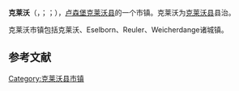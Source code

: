 {{Infobox settlement
<!-- See Template:Infobox settlement for additional fields and descriptions -->
| name                    = 克莱沃
| native_name             = Clervaux<br>Clierf<br>Clerf
| settlement_type         = {{LUX}}[[市镇_(卢森堡)|市镇]]
| image_skyline           = 0 Clervaux 101021 V1.JPG
| image_alt               = 
| image_caption           = 
| image_shield            = Coat of arms clervaux luxbrg.png
| shield_alt              = 
| shield_size             = 100x80px
| image_map               = Map Clervaux.png
| map_alt                 = 
| mapsize                 = 200px
| map_caption             = 克莱沃在卢森堡地图上的位置，帕克霍辛根为橙色，克莱沃县为深红色
| coordinates             = {{coord|3=region:LU_type:adm3rd|display=inline,title}}
| coor_pinpoint           = 
| subdivision_type        = [[世界政区索引|国家]]
| subdivision_name        = {{flag|Luxembourg}}
| subdivision_type1       = [[县_(卢森堡)|县]]
| subdivision_name1       = [[克莱沃县|克莱沃县]]
| established_title       = 
| established_date        = 
| leader_party            = 
| leader_title            = 市长
| leader_name             = {{Luxembourg commune mayor|LAU2=0501}}
| unit_pref               = Metric<!-- or US or UK -->
| area_footnotes          = 
| area_total_km2          = {{Luxembourg commune area|LAU2=0501}}
| area_rank               = {{Luxembourg commune area rank|LAU2=0501}}
| elevation_footnotes     = 
| elevation_max_m         = {{Luxembourg commune high|LAU2=0501}}
| elevation_max_rank      = {{Luxembourg commune high rank|LAU2=0501}}
| elevation_min_m         = {{Luxembourg commune low|LAU2=0501}}
| elevation_min_rank      = {{Luxembourg commune low rank|LAU2=0501}}
| population_footnotes    = 
| population_total        = {{Luxembourg commune population|LAU2=0501}}
| population_as_of        = {{Luxembourg communes statistics year}}
| population_rank         = {{Luxembourg commune population rank|LAU2=0501}}
| population_density_km2  = auto
| population_density_rank = {{Luxembourg commune density rank|LAU2=0501}}
| timezone1               = [[欧洲中部时间|CET]]
| utc_offset1             = +1
| timezone1_DST           = [[欧洲中部夏令时间|CEST]]
| utc_offset1_DST         = +2
| blank_name_sec1         = [[Local_administrative_unit|LAU 2]]
| blank_info_sec1         = LU0000501
| website                 = [http://www.clervaux.lu clervaux.lu]
| footnotes               = 
}}
'''克莱沃'''（{{lang-fr|Clervaux}}，{{IPA-fr|klɛʁvo}}；{{lang-lb|Klierf}}；{{lang-de|Clerf}}），[[卢森堡|卢森堡]][[克莱沃县|克莱沃县]]的一个市镇。克莱沃为[[克莱沃县|克莱沃县]]县治。

克莱沃市镇包括克莱沃、Eselborn、Reuler、Weicherdange诸城镇。

==参考文献==
{{reflist}}

{{克莱沃县市镇}}
{{Authority control}}
[[Category:克莱沃县市镇|Category:克莱沃县市镇]]